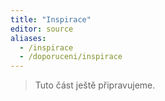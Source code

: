 ```yaml
---
title: "Inspirace"
editor: source
aliases: 
  - /inspirace
  - /doporuceni/inspirace
---
```


> Tuto část ještě připravujeme.